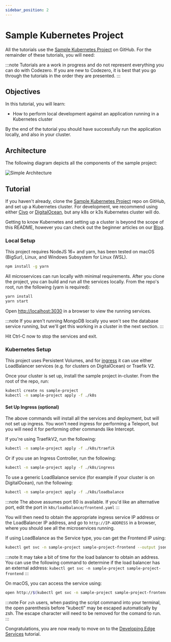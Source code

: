 ```yaml
---
sidebar_position: 2
---
```



# Sample Kubernetes Project

All the tutorials use the [Sample Kubernetes Project](https://github.com/c6o/sample-project) on GitHub. For the remainder of these tutorials, you will need:

<Prerequisites />

:::note
Tutorials are a work in progress and do not represent everything you can do with Codezero. If you are new to Codezero, it is best that you go through the tutorials in the order they are presented.
:::

## Objectives

In this tutorial, you will learn:

- How to perform local development against an application running in a Kubernetes cluster

By the end of the tutorial you should have successfully run the application locally, and also in your cluster.

## Architecture

The following diagram depicts all the components of the sample project:

![Simple Architecture](../_media/architecture/sample-architecture.svg)

## Tutorial

If you haven't already, clone the [Sample Kubernetes Project](https://github.com/c6o/sample-project) repo on GitHub, and set up a Kubernetes cluster. For development, we recommend using either [Civo](https://civo.com) or [DigitalOcean](https://digitalocean.com), but any k8s or k3s Kubernetes cluster will do.

Getting to know Kubernetes and setting up a cluster is beyond the scope of this README, however you can check out the beginner articles on our [Blog](https://blog.codezero.io/tag/learning/).

### Local Setup

This project requires NodeJS 16+ and yarn, has been tested on macOS (BigSur), Linux, and Windows Subsystem for Linux (WSL).

```bash
npm install -g yarn
```

All microservices can run locally with minimal requirements. After you clone the project, you can build and run all the services locally. From the repo's root, run the following (yarn is required):

```bash
yarn install
yarn start
```

Open [http://localhost:3030](http://localhost:3030) in a browser to view the running services.

:::note
If you aren't running MongoDB locally you won't see the database service running, but we'll get this working in a cluster in the next section.
:::

Hit Ctrl-C now to stop the services and exit.

### Kubernetes Setup

This project uses Persistent Volumes, and for [ingress](https://kubernetes.io/docs/concepts/services-networking/ingress/) it can use either LoadBalancer services (e.g. for clusters on DigitalOcean) or Traefik V2.

Once your cluster is set up, install the sample project in-cluster. From the root of the repo, run:

```bash
kubectl create ns sample-project
kubectl -n sample-project apply -f ./k8s
```

#### Set Up Ingress (optional)

The above commands will install all the services and deployment, but will not set up ingress. You won't need ingress for performing a Teleport, but you will need it for performing other commands like Intercept.

If you're using TraefikV2, run the following:

```bash
kubectl -n sample-project apply -f ./k8s/traefik
```

Or if you use an Ingress Controller, run the following:

```bash
kubectl -n sample-project apply -f ./k8s/ingress
```

To use a generic LoadBalance service (for example if your cluster is on DigitalOcean), run the following:

```bash
kubectl -n sample-project apply -f ./k8s/loadbalance
```

:::note
The above assumes port 80 is available. If you'd like an alternative port, edit the port in `k8s/loadbalance/frontend.yaml`
:::

You will then need to obtain the appropriate ingress service IP address or the LoadBalancer IP address, and go to `http://IP-ADDRESS` in a browser, where you should see all the microservices running.

If using LoadBalance as the Service type, you can get the Frontend IP using:

```bash
kubectl get svc -n sample-project sample-project-frontend --output jsonpath='{.status.loadBalancer.ingress[0].ip}'
```

:::note
It may take a bit of time for the load balancer to obtain an address.
You can use the following command to determine if the load balancer has an external address:
`kubectl get svc -n sample-project sample-project-frontend`
:::

On macOS, you can access the service using:

```bash
open http://$(kubectl get svc -n sample-project sample-project-frontend --output jsonpath='{.status.loadBalancer.ingress[0].ip}')
```

:::note
For `zsh` users, when pasting the script command into your terminal, the open parenthesis before "kubectl"
may be escaped automatically by zsh. The escape character will need to be removed for the comand to run.
:::

Congratulations, you are now ready to move on to the [Developing Edge Services](/tutorials/edge.mdx) tutorial.
